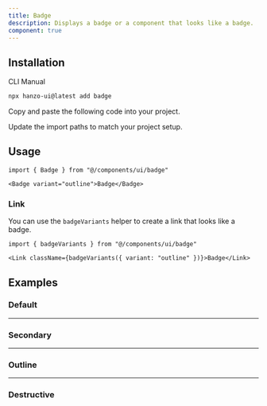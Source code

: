 ```yaml
---
title: Badge
description: Displays a badge or a component that looks like a badge.
component: true
---
```


<ComponentPreview name="badge-demo" />

## Installation

<Tabs defaultValue="cli">

<TabsList>
  <TabsTrigger value="cli">CLI</TabsTrigger>
  <TabsTrigger value="manual">Manual</TabsTrigger>
</TabsList>
<TabsContent value="cli">

```bash
npx hanzo-ui@latest add badge
```

</TabsContent>

<TabsContent value="manual">

<Steps>

<Step>Copy and paste the following code into your project.</Step>

<ComponentSource name="badge" />

<Step>Update the import paths to match your project setup.</Step>

</Steps>

</TabsContent>

</Tabs>

## Usage

```tsx
import { Badge } from "@/components/ui/badge"
```

```tsx
<Badge variant="outline">Badge</Badge>
```

### Link

You can use the `badgeVariants` helper to create a link that looks like a badge.

```tsx
import { badgeVariants } from "@/components/ui/badge"
```

```tsx
<Link className={badgeVariants({ variant: "outline" })}>Badge</Link>
```

## Examples

### Default

<ComponentPreview name="badge-demo" />

---

### Secondary

<ComponentPreview name="badge-secondary" />

---

### Outline

<ComponentPreview name="badge-outline" />

---

### Destructive

<ComponentPreview name="badge-destructive" />
